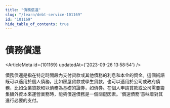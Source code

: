 ```yaml
---
title: "債務償還"
slug: "/learn/debt-service-101169"
id: "101169"
hide_table_of_contents: true
---
```



# 債務償還

<ArticleMeta id={101169} updatedAt={'2023-09-26 13:58:54'} />
<div className='border-solid border-b border-t-0 my-4 border-[var(--ifm-color-gray-300)]' />

債務償還是指在特定時間段內支付貸款或其他債務的利息和本金的資金。這個術語既可以適用於個人債務，比如房屋貸款或學生貸款，也可以適用於公司或政府債務，比如企業貸款和以債務為基礎的證券，如債券。在個人申請貸款或公司需要籌集額外資本來運營業務時，能夠償還債務是一個關鍵因素。'償還債務'意味着對其進行必要的支付。
